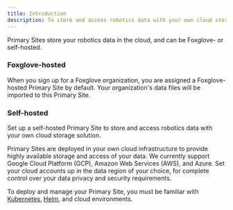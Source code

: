 ```yaml
---
title: Introduction
description: To store and access robotics data with your own cloud storage solution, you can set up a self-hosted Primary Site.
---
```



Primary Sites store your robotics data in the cloud, and can be Foxglove- or self-hosted.

### Foxglove-hosted

When you sign up for a Foxglove organization, you are assigned a Foxglove-hosted Primary Site by default. Your organization's data files will be imported to this Primary Site.

### Self-hosted

<AccountRequiredHeader badgeText="Requires Enterprise plan" />

Set up a self-hosted Primary Site to store and access robotics data with your own cloud storage solution.

Primary Sites are deployed in your own cloud infrastructure to provide highly available storage and access of your data. We currently support Google Cloud Platform (GCP), Amazon Web Services (AWS), and Azure. Set your cloud accounts up in the data region of your choice, for complete control over your data privacy and security requirements.

To deploy and manage your Primary Site, you must be familiar with [Kubernetes](https://kubernetes.io/), [Helm](https://helm.sh/), and cloud environments.
